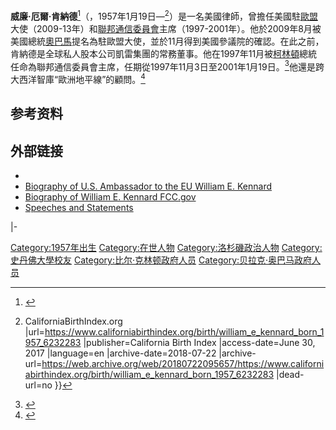 '''威廉·厄爾·肯納德'''<ref>{{cite web |title=State Bar of CA :: William Earl  Kennard |url=http://members.calbar.ca.gov/fal/Member/Detail/103730 |publisher=The State Bar of California |access-date=2021-02-24 |archive-date=2019-12-16 |archive-url=https://web.archive.org/web/20191216140247/http://members.calbar.ca.gov/fal/Member/Detail/103730 |dead-url=no }}</ref>（{{lang-en|William Earl Kennard}}，1957年1月19日—<ref>{{cite web |title=William E Kennard, Born 01/19/1957 in California {{!}} CaliforniaBirthIndex.org |url=https://www.californiabirthindex.org/birth/william_e_kennard_born_1957_6232283 |publisher=California Birth Index |access-date=June 30, 2017 |language=en |archive-date=2018-07-22 |archive-url=https://web.archive.org/web/20180722095657/https://www.californiabirthindex.org/birth/william_e_kennard_born_1957_6232283 |dead-url=no }}</ref>）是一名美國律師，曾擔任美國駐[[歐盟|歐盟]]大使（2009-13年）和[[聯邦通信委員會|聯邦通信委員會]]主席（1997-2001年）。他於2009年8月被美國總統[[奧巴馬|奧巴馬]]提名為駐歐盟大使，並於11月得到美國參議院的確認。在此之前，肯納德是全球私人股本公司凱雷集團的常務董事。他在1997年11月被[[比尔·克林顿|柯林頓]]總統任命為聯邦通信委員會主席，任期從1997年11月3日至2001年1月19日。<ref>{{Cite news|url=https://www.fcc.gov/general/commissioners-1934-present|title=Commissioners from 1934 to Present|date=2013-06-05|work=Federal Communications Commission|access-date=2017-05-09|language=en|archive-date=2019-09-06|archive-url=https://web.archive.org/web/20190906073743/https://www.fcc.gov/general/commissioners-1934-present|dead-url=no}}</ref>他還是跨大西洋智庫“歐洲地平線”的顧問。<ref name=":0">{{Cite web|url=http://europeanhorizons.org/|title=European Horizons – A Transatlantic Think-Tank|website=europeanhorizons.org|language=en|access-date=2018-01-28|archive-date=2018-01-30|archive-url=https://web.archive.org/web/20180130013840/https://www.europeanhorizons.org/|dead-url=no}}</ref>

==参考资料==
{{reflist}}

==外部链接==
{{commons category}}
*{{C-SPAN|William Kennard}}
*[http://useu.usmission.gov/kennard.html Biography of U.S. Ambassador to the EU William E. Kennard] {{Wayback|url=http://useu.usmission.gov/kennard.html |date=20111014232248 }}
*[http://www.fcc.gov/commissioners/previous/kennard/biography.html Biography of William E. Kennard FCC.gov] {{Wayback|url=http://www.fcc.gov/commissioners/previous/kennard/biography.html |date=20100819190449 }}
*[http://useu.usmission.gov/amb_speeches.html Speeches and Statements] {{Wayback|url=http://useu.usmission.gov/amb_speeches.html |date=20161201114118 }}

{{s-start}}
{{s-gov}}
{{s-bef|before={{link-en|里德·汉特|Reed Hundt}}}}
{{s-ttl|title={{link-en|联邦通信委员会主席列表|List of chairmen of the Federal Communications Commission|联邦通信委员会主席}}|years=1997–2001}}
{{s-aft|after={{link-en|迈克尔·鲍威尔 (政治家)|Michael Powell (lobbyist)|迈克尔·鲍威尔}}}}
|-
{{s-dip}}
{{s-bef|before={{link-en|克里斯汀·西尔弗伯格|Kristen Silverberg}}}}
{{s-ttl|title={{link-en|美国驻欧洲联盟大使列表|List of United States Ambassadors to the European Union|美国驻欧盟大使}}|years=2009–2013}}
{{s-aft|after={{link-en|安东尼·加德纳|Anthony L. Gardner}}}}
{{s-end}}

{{AT&T}}

{{authority control}}

{{DEFAULTSORT:Kennard, William}}
[[Category:1957年出生|Category:1957年出生]]
[[Category:在世人物|Category:在世人物]]
[[Category:洛杉磯政治人物|Category:洛杉磯政治人物]]
[[Category:史丹佛大學校友|Category:史丹佛大學校友]]
[[Category:比尔·克林顿政府人员|Category:比尔·克林顿政府人员]]
[[Category:贝拉克·奥巴马政府人员|Category:贝拉克·奥巴马政府人员]]